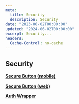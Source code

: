 ```yaml
---
meta:
  title: Security
  description: Security
date: "2023-06-02T00:00:00"
updated: "2024-06-02T00:00:00"
excerpt: Security...
headers:
  Cache-Control: no-cache
---
```


## Security

**[Secure Button (mobile)](/docs/security/secure-button-mobilenative)** 

**[Secure Button (web)](/docs/security/secure-button-web)** 

**[Auth Wrapper](/docs/security/auth-wrapper)** 

